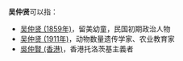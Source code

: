 '''吴仲贤'''可以指：
* [[吴仲贤_(1859年)|吴仲贤 (1859年)]]，留美幼童，民国初期政治人物
* [[吴仲贤_(1911年)|吴仲贤 (1911年)]]，动物数量遗传学家、农业教育家
* [[吳仲賢_(香港)|吳仲賢 (香港)]]，香港托洛茨基主義者

{{disambig}}